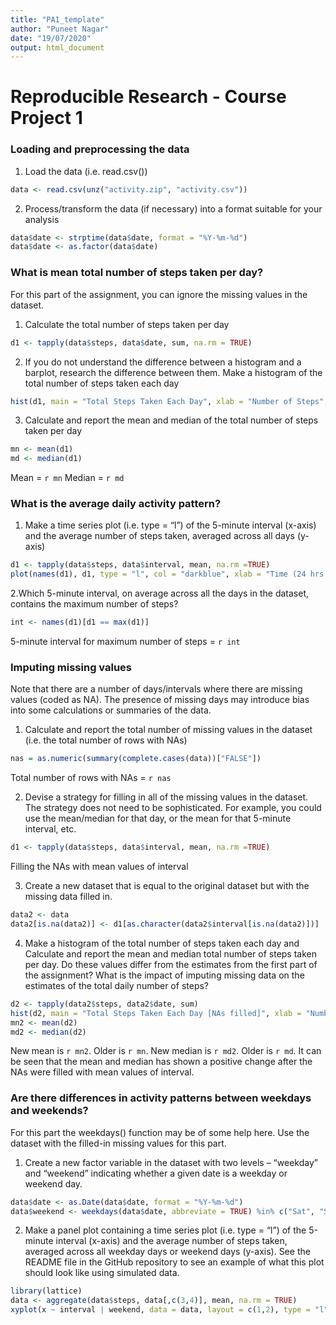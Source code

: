 ```yaml
---
title: "PA1_template"
author: "Puneet Nagar"
date: "19/07/2020"
output: html_document
---
```


# Reproducible Research - Course Project 1

### Loading and preprocessing the data


1. Load the data (i.e. read.csv())
```r
data <- read.csv(unz("activity.zip", "activity.csv"))
```


2. Process/transform the data (if necessary) into a format suitable for your analysis
```r
data$date <- strptime(data$date, format = "%Y-%m-%d")
data$date <- as.factor(data$date)
```

### What is mean total number of steps taken per day?
For this part of the assignment, you can ignore the missing values in the dataset.

1. Calculate the total number of steps taken per day
```r
d1 <- tapply(data$steps, data$date, sum, na.rm = TRUE)
```


2. If you do not understand the difference between a histogram and a barplot, research the difference between them. Make a histogram of the total number of steps taken each day
```r
hist(d1, main = "Total Steps Taken Each Day", xlab = "Number of Steps", ylab = "Number of Days", col = "darkred", breaks = 20)
```


3. Calculate and report the mean and median of the total number of steps taken per day
```r
mn <- mean(d1)
md <- median(d1)
```
Mean = `r mn`
Median = `r md`


### What is the average daily activity pattern?


1. Make a time series plot (i.e. type = "l") of the 5-minute interval (x-axis) and the average number of steps taken, averaged across all days (y-axis)
```r
d1 <- tapply(data$steps, data$interval, mean, na.rm =TRUE)
plot(names(d1), d1, type = "l", col = "darkblue", xlab = "Time (24 hrs format)", ylab = "Steps (averaged on all days)", main = "Number of Steps vs Time")
```


2.Which 5-minute interval, on average across all the days in the dataset, contains the maximum number of steps?
```r
int <- names(d1)[d1 == max(d1)]
```
5-minute interval for maximum number of steps = `r int`


### Imputing missing values
Note that there are a number of days/intervals where there are missing values (coded as NA). The presence of missing days may introduce bias into some calculations or summaries of the data.


1. Calculate and report the total number of missing values in the dataset (i.e. the total number of rows with NAs)
```r
nas = as.numeric(summary(complete.cases(data))["FALSE"])
```
Total number of rows with NAs = `r nas`


2. Devise a strategy for filling in all of the missing values in the dataset. The strategy does not need to be sophisticated. For example, you could use the mean/median for that day, or the mean for that 5-minute interval, etc.
```r
d1 <- tapply(data$steps, data$interval, mean, na.rm =TRUE)
```
Filling the NAs with mean values of interval


3. Create a new dataset that is equal to the original dataset but with the missing data filled in.
```r
data2 <- data
data2[is.na(data2)] <- d1[as.character(data2$interval[is.na(data2)])]
```


4. Make a histogram of the total number of steps taken each day and Calculate and report the mean and median total number of steps taken per day. Do these values differ from the estimates from the first part of the assignment? What is the impact of imputing missing data on the estimates of the total daily number of steps?
```r
d2 <- tapply(data2$steps, data2$date, sum)
hist(d2, main = "Total Steps Taken Each Day [NAs filled]", xlab = "Number of Steps", ylab = "Number of Days", col = "darkmagenta", breaks = 20)
mn2 <- mean(d2)
md2 <- median(d2)
```
New mean is `r mn2`. Older is `r mn`.
New median is `r md2`. Older is `r md`.
It can be seen that the mean and median has shown a positive change after the NAs were filled with mean values of interval.


### Are there differences in activity patterns between weekdays and weekends?
For this part the weekdays() function may be of some help here. Use the dataset with the filled-in missing values for this part.


1. Create a new factor variable in the dataset with two levels – “weekday” and “weekend” indicating whether a given date is a weekday or weekend day.
```r
data$date <- as.Date(data$date, format = "%Y-%m-%d")
data$weekend <- weekdays(data$date, abbreviate = TRUE) %in% c("Sat", "Sun")
```


2. Make a panel plot containing a time series plot (i.e. type = "l") of the 5-minute interval (x-axis) and the average number of steps taken, averaged across all weekday days or weekend days (y-axis). See the README file in the GitHub repository to see an example of what this plot should look like using simulated data.
```r
library(lattice)
data <- aggregate(data$steps, data[,c(3,4)], mean, na.rm = TRUE)
xyplot(x ~ interval | weekend, data = data, layout = c(1,2), type = "l", xlab = "Interval", ylab = "Number of steps", strip = strip.custom(factor.levels = c("weekday", "weekend")))
```